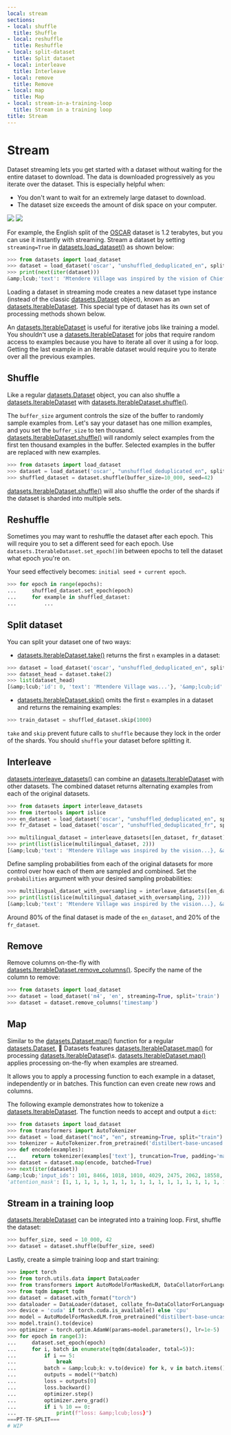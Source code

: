 ```yaml
---
local: stream
sections:
- local: shuffle
  title: Shuffle
- local: reshuffle
  title: Reshuffle
- local: split-dataset
  title: Split dataset
- local: interleave
  title: Interleave
- local: remove
  title: Remove
- local: map
  title: Map
- local: stream-in-a-training-loop
  title: Stream in a training loop
title: Stream
---
```

<script>
</script>
<h1 id="stream">Stream</h1>

Dataset streaming lets you get started with a dataset without waiting for the entire dataset to download. The data is downloaded progressively as you iterate over the dataset. This is especially helpful when:

- You don't want to wait for an extremely large dataset to download.
- The dataset size exceeds the amount of disk space on your computer.

<div class="flex justify-center">
    <img class="block dark:hidden" src="https://huggingface.co/datasets/huggingface/documentation-images/resolve/main/datasets/streaming.gif"/>
    <img class="hidden dark:block" src="https://huggingface.co/datasets/huggingface/documentation-images/resolve/main/datasets/streaming-dark.gif"/>
</div>

For example, the English split of the [OSCAR](https://huggingface.co/datasets/oscar) dataset is 1.2 terabytes, but you can use it instantly with streaming. Stream a dataset by setting `streaming=True` in [datasets.load_dataset()](/docs/datasets/master/en/package_reference/loading_methods#datasets.load_dataset) as shown below:

```py
>>> from datasets import load_dataset
>>> dataset = load_dataset('oscar', "unshuffled_deduplicated_en", split='train', streaming=True)
>>> print(next(iter(dataset)))
&amp;lcub;'text': 'Mtendere Village was inspired by the vision of Chief Napoleon Dzombe, which he shared with John Blanchard during his first visit to Malawi. Chief Napoleon conveyed the desperate need for a program to intervene and care for the orphans and vulnerable children (OVC) in Malawi, and John committed to help...
```

Loading a dataset in streaming mode creates a new dataset type instance (instead of the classic [datasets.Dataset](/docs/datasets/master/en/package_reference/main_classes#datasets.Dataset) object), known as an [datasets.IterableDataset](/docs/datasets/master/en/package_reference/main_classes#datasets.IterableDataset). This special type of dataset has its own set of processing methods shown below.

<Tip>

An [datasets.IterableDataset](/docs/datasets/master/en/package_reference/main_classes#datasets.IterableDataset) is useful for iterative jobs like training a model. You shouldn't use a [datasets.IterableDataset](/docs/datasets/master/en/package_reference/main_classes#datasets.IterableDataset) for jobs that require random access to examples because you have to iterate all over it using a for loop. Getting the last example in an iterable dataset would require you to iterate over all the previous examples.

</Tip>

<h2 id="shuffle">Shuffle</h2>

Like a regular [datasets.Dataset](/docs/datasets/master/en/package_reference/main_classes#datasets.Dataset) object, you can also shuffle a [datasets.IterableDataset](/docs/datasets/master/en/package_reference/main_classes#datasets.IterableDataset) with [datasets.IterableDataset.shuffle()](/docs/datasets/master/en/package_reference/main_classes#datasets.IterableDataset.shuffle). 

The `buffer_size` argument controls the size of the buffer to randomly sample examples from. Let's say your dataset has one million examples, and you set the `buffer_size` to ten thousand. [datasets.IterableDataset.shuffle()](/docs/datasets/master/en/package_reference/main_classes#datasets.IterableDataset.shuffle) will randomly select examples from the first ten thousand examples in the buffer. Selected examples in the buffer are replaced with new examples.

```py
>>> from datasets import load_dataset
>>> dataset = load_dataset('oscar', "unshuffled_deduplicated_en", split='train', streaming=True)
>>> shuffled_dataset = dataset.shuffle(buffer_size=10_000, seed=42)
```

<Tip>

[datasets.IterableDataset.shuffle()](/docs/datasets/master/en/package_reference/main_classes#datasets.IterableDataset.shuffle) will also shuffle the order of the shards if the dataset is sharded into multiple sets.

</Tip>

<h2 id="reshuffle">Reshuffle</h2>

Sometimes you may want to reshuffle the dataset after each epoch. This will require you to set a different seed for each epoch. Use `datasets.IterableDataset.set_epoch()`in between epochs to tell the dataset what epoch you're on. 

Your seed effectively becomes: `initial seed + current epoch`.

```py
>>> for epoch in range(epochs):
...     shuffled_dataset.set_epoch(epoch)
...     for example in shuffled_dataset:
...         ...
```

<h2 id="split-dataset">Split dataset</h2>

You can split your dataset one of two ways:

- [datasets.IterableDataset.take()](/docs/datasets/master/en/package_reference/main_classes#datasets.IterableDataset.take) returns the first `n` examples in a dataset:

```py
>>> dataset = load_dataset('oscar', "unshuffled_deduplicated_en", split='train', streaming=True)
>>> dataset_head = dataset.take(2)
>>> list(dataset_head)
[&amp;lcub;'id': 0, 'text': 'Mtendere Village was...'}, '&amp;lcub;id': 1, 'text': 'Lily James cannot fight the music...'}]
```

- [datasets.IterableDataset.skip()](/docs/datasets/master/en/package_reference/main_classes#datasets.IterableDataset.skip) omits the first `n` examples in a dataset and returns the remaining examples:

```py
>>> train_dataset = shuffled_dataset.skip(1000)
```

<Tip warning=&amp;lcub;true}>

`take` and `skip` prevent future calls to `shuffle` because they lock in the order of the shards. You should `shuffle` your dataset before splitting it.

</Tip>

<a id='interleave_datasets'></a>

<h2 id="interleave">Interleave</h2>

[datasets.interleave_datasets()](/docs/datasets/master/en/package_reference/main_classes#datasets.interleave_datasets) can combine an [datasets.IterableDataset](/docs/datasets/master/en/package_reference/main_classes#datasets.IterableDataset) with other datasets. The combined dataset returns alternating examples from each of the original datasets. 

```py
>>> from datasets import interleave_datasets
>>> from itertools import islice
>>> en_dataset = load_dataset('oscar', "unshuffled_deduplicated_en", split='train', streaming=True)
>>> fr_dataset = load_dataset('oscar', "unshuffled_deduplicated_fr", split='train', streaming=True)

>>> multilingual_dataset = interleave_datasets([en_dataset, fr_dataset])
>>> print(list(islice(multilingual_dataset, 2)))
[&amp;lcub;'text': 'Mtendere Village was inspired by the vision...}, &amp;lcub;'text': "Média de débat d'idées, de culture et de littérature....}]
```

Define sampling probabilities from each of the original datasets for more control over how each of them are sampled and combined. Set the `probabilities` argument with your desired sampling probabilities:

```py
>>> multilingual_dataset_with_oversampling = interleave_datasets([en_dataset, fr_dataset], probabilities=[0.8, 0.2], seed=42)
>>> print(list(islice(multilingual_dataset_with_oversampling, 2)))
[&amp;lcub;'text': 'Mtendere Village was inspired by the vision...}, &amp;lcub;'text': 'Lily James cannot fight the music...}]
```

Around 80% of the final dataset is made of the `en_dataset`, and 20% of the `fr_dataset`.

<h2 id="remove">Remove</h2>

Remove columns on-the-fly with [datasets.IterableDataset.remove_columns()](/docs/datasets/master/en/package_reference/main_classes#datasets.IterableDataset.remove_columns). Specify the name of the column to remove:

```py
>>> from datasets import load_dataset
>>> dataset = load_dataset('m4', 'en', streaming=True, split='train')
>>> dataset = dataset.remove_columns('timestamp')
```

<h2 id="map">Map</h2>

Similar to the [datasets.Dataset.map()](/docs/datasets/master/en/package_reference/main_classes#datasets.Dataset.map) function for a regular [datasets.Dataset](/docs/datasets/master/en/package_reference/main_classes#datasets.Dataset), 🤗  Datasets features [datasets.IterableDataset.map()](/docs/datasets/master/en/package_reference/main_classes#datasets.IterableDataset.map) for processing [datasets.IterableDataset](/docs/datasets/master/en/package_reference/main_classes#datasets.IterableDataset)\s.
[datasets.IterableDataset.map()](/docs/datasets/master/en/package_reference/main_classes#datasets.IterableDataset.map) applies processing on-the-fly when examples are streamed.

It allows you to apply a processing function to each example in a dataset, independently or in batches. This function can even create new rows and columns.

The following example demonstrates how to tokenize a [datasets.IterableDataset](/docs/datasets/master/en/package_reference/main_classes#datasets.IterableDataset). The function needs to accept and output a `dict`:


```py
>>> from datasets import load_dataset
>>> from transformers import AutoTokenizer
>>> dataset = load_dataset("mc4", "en", streaming=True, split="train")
>>> tokenizer = AutoTokenizer.from_pretrained('distilbert-base-uncased')
>>> def encode(examples):
...     return tokenizer(examples['text'], truncation=True, padding='max_length')
>>> dataset = dataset.map(encode, batched=True)
>>> next(iter(dataset))
&amp;lcub;'input_ids': 101, 8466, 1018, 1010, 4029, 2475, 2062, 18558, 3100, 2061, ...,1106, 3739, 102],
'attention_mask': [1, 1, 1, 1, 1, 1, 1, 1, 1, 1, 1, 1, 1, 1, 1, 1, 1, 1, ..., 1, 1]}
```

<h2 id="stream-in-a-training-loop">Stream in a training loop</h2>

[datasets.IterableDataset](/docs/datasets/master/en/package_reference/main_classes#datasets.IterableDataset) can be integrated into a training loop. First, shuffle the dataset:

```py
>>> buffer_size, seed = 10_000, 42
>>> dataset = dataset.shuffle(buffer_size, seed)
```

Lastly, create a simple training loop and start training:

```py
>>> import torch
>>> from torch.utils.data import DataLoader
>>> from transformers import AutoModelForMaskedLM, DataCollatorForLanguageModeling
>>> from tqdm import tqdm
>>> dataset = dataset.with_format("torch")
>>> dataloader = DataLoader(dataset, collate_fn=DataCollatorForLanguageModeling(tokenizer))
>>> device = 'cuda' if torch.cuda.is_available() else 'cpu' 
>>> model = AutoModelForMaskedLM.from_pretrained("distilbert-base-uncased")
>>> model.train().to(device)
>>> optimizer = torch.optim.AdamW(params=model.parameters(), lr=1e-5)
>>> for epoch in range(3):
...     dataset.set_epoch(epoch)
...     for i, batch in enumerate(tqdm(dataloader, total=5)):
...         if i == 5:
...             break
...         batch = &amp;lcub;k: v.to(device) for k, v in batch.items()}
...         outputs = model(**batch)
...         loss = outputs[0]
...         loss.backward()
...         optimizer.step()
...         optimizer.zero_grad()
...         if i % 10 == 0:
...             print(f"loss: &amp;lcub;loss}")
===PT-TF-SPLIT===
# WIP
```
